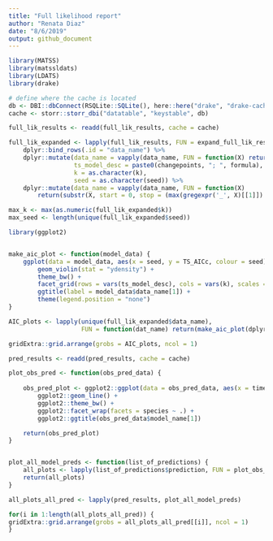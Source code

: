```yaml
---
title: "Full likelihood report"
author: "Renata Diaz"
date: "8/6/2019"
output: github_document
---
```


```r

library(MATSS)
library(matssldats)
library(LDATS)
library(drake)

# define where the cache is located
db <- DBI::dbConnect(RSQLite::SQLite(), here::here("drake", "drake-cache.sqlite"))
cache <- storr::storr_dbi("datatable", "keystable", db)

full_lik_results <- readd(full_lik_results, cache = cache)

```

```r

full_lik_expanded <- lapply(full_lik_results, FUN = expand_full_lik_results) %>%
    dplyr::bind_rows(.id = "data_name") %>%
    dplyr::mutate(data_name = vapply(data_name, FUN = function(X) return(unlist(strsplit(X, split = "lda_"))[[2]]), FUN.VALUE = "mtquad"),
                  ts_model_desc = paste0(changepoints, "; ", formula),
                  k = as.character(k),
                  seed = as.character(seed)) %>%
    dplyr::mutate(data_name = vapply(data_name, FUN = function(X) 
        return(substr(X, start = 0, stop = (max(gregexpr('_', X)[[1]]) - 1))), FUN.VALUE = "mt"))

max_k <- max(as.numeric(full_lik_expanded$k))
max_seed <- length(unique(full_lik_expanded$seed))


```

```r

library(ggplot2)


make_aic_plot <- function(model_data) {
    ggplot(data = model_data, aes(x = seed, y = TS_AICc, colour = seed)) + 
        geom_violin(stat = "ydensity") +
        theme_bw() +
        facet_grid(rows = vars(ts_model_desc), cols = vars(k), scales = "fixed", switch = "y") +
        ggtitle(label = model_data$data_name[1]) +
        theme(legend.position = "none")
}

AIC_plots <- lapply(unique(full_lik_expanded$data_name),
                    FUN = function(dat_name) return(make_aic_plot(dplyr::filter(full_lik_expanded, data_name == dat_name))))

gridExtra::grid.arrange(grobs = AIC_plots, ncol = 1)

```

```r

pred_results <- readd(pred_results, cache = cache)

plot_obs_pred <- function(obs_pred_data) {
    
    obs_pred_plot <- ggplot2::ggplot(data = obs_pred_data, aes(x = timestep, y = abundance, color = source)) +
        ggplot2::geom_line() +
        ggplot2::theme_bw() +
        ggplot2::facet_wrap(facets = species ~ .) +
        ggplot2::ggtitle(obs_pred_data$model_name[1])

    return(obs_pred_plot)
}


plot_all_model_preds <- function(list_of_predictions) {
    all_plots <- lapply(list_of_predictions$prediction, FUN = plot_obs_pred)
    return(all_plots)
}

all_plots_all_pred <- lapply(pred_results, plot_all_model_preds)

for(i in 1:length(all_plots_all_pred)) {
gridExtra::grid.arrange(grobs = all_plots_all_pred[[i]], ncol = 1)
}

```
